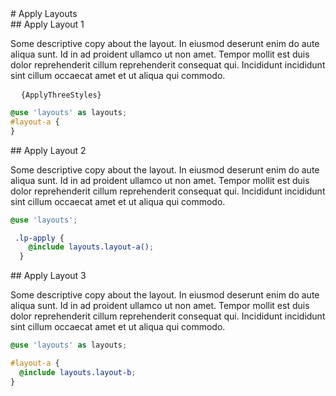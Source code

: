 
<div class="page-title">
# Apply Layouts
</div>
<div class="intro-wrap">
## Apply Layout 1

Some descriptive copy about the layout. In eiusmod deserunt enim do aute aliqua sunt. Id in ad proident ullamco ut non amet. Tempor mollit est duis dolor reprehenderit cillum reprehenderit consequat qui. Incididunt incididunt sint cillum occaecat amet et ut aliqua qui commodo.
</div>

<ApplyOne />

<pre>
  <code className="language-scss">{ApplyThreeStyles}</code>
</pre>

```scss
@use 'layouts' as layouts;
#layout-a {
}
```
<div class="intro-wrap">
## Apply Layout 2

Some descriptive copy about the layout. In eiusmod deserunt enim do aute aliqua sunt. Id in ad proident ullamco ut non amet. Tempor mollit est duis dolor reprehenderit cillum reprehenderit consequat qui. Incididunt incididunt sint cillum occaecat amet et ut aliqua qui commodo.
</div>

<ApplyTwo />

```scss:title=styles.scss
@use 'layouts';

 .lp-apply {
    @include layouts.layout-a();
  }
```
<div class="intro-wrap">
## Apply Layout 3

Some descriptive copy about the layout. In eiusmod deserunt enim do aute aliqua sunt. Id in ad proident ullamco ut non amet. Tempor mollit est duis dolor reprehenderit cillum reprehenderit consequat qui. Incididunt incididunt sint cillum occaecat amet et ut aliqua qui commodo.
</div>

<ApplyThree />

```scss:title=styles.scss
@use 'layouts' as layouts;

#layout-a {
  @include layouts.layout-b;
}
```

<script src="https://admiss.info/acquia-template/alr-plugins.js"></script>
<script src="https://admiss.info/acquia-template/alr-global.js"></script>
<script src="https://admiss.info/acquia-template/alr-landing-page.js"></script>
